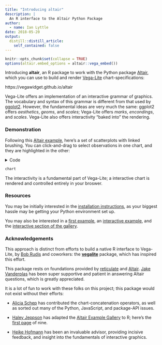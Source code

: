 ```yaml
---
title: "Introducing altair"
description: |
  An R interface to the Altair Python Package
author:
  - name: Ian Lyttle
date: 2018-05-20
output:
  distill::distill_article:
    self_contained: false
---
```



```r
knitr::opts_chunk$set(collapse = TRUE)
options(altair.embed_options = altair::vega_embed())
```

Introducing **altair**, an R package to work with the Python package [Altair](https://altair-viz.github.io/), which you can use to build and render [Vega-Lite](https://vega.github.io/vega-lite/) chart-specifications: 

https://vegawidget.github.io/altair 

Vega-Lite offers an implementation of an interactive grammar of graphics. The vocabulary and syntax of this grammar is different from that used by [ggplot2](http://ggplot2.tidyverse.org/). However, the fundamental ideas are very much the same: ggplot2 offers *aesthetics*, *geoms*, and *scales*; Vega-Lite offers *marks*, *encondings*, and *scales*. Vega-Lite also offers interactivity "baked into" the rendering.

### Demonstration

Following this [Altair example](https://altair-viz.github.io/user_guide/selections.html), here's a set of scatterplots with linked brushing. You can click-and-drag to select observations in one chart, and they are highlighted in the other:

<details>
<summary>Code</summary>
```r
library("altair")
vega_data <- import_vega_data()
brush <- alt$selection_interval()
chart_mpg <-
  alt$Chart()$
  mark_point()$
  encode(
    x = "Horsepower:Q",
    y = "Miles_per_Gallon:Q",
    color = alt$condition(brush, "Origin:N", alt$value("lightgray"))
  )$
  properties(selection = brush, width = 250, height = 250) 
chart_disp <- 
  chart_mpg$encode(
    x = "Displacement:Q"
  )
chart <- 
  (chart_mpg | chart_disp)$
  properties(
    data = r_to_py(vega_data$cars()),
    title = "Linked-Brush Scatterplot"
  )
```

```r
chart
```
</details>

```r
chart
```

The interactivity is a fundamental part of Vega-Lite; a interactive chart is rendered and controlled entirely in your broswer.


### Resources

You may be initially interested in the [installation instructions](https://vegawidget.github.io/altair/articles/installation.html), as your biggest hassle may be getting your Python environment set up. 

You may also be interested in a [first example](https://vegawidget.github.io/altair/articles/first-example.html), an [interactive example](https://vegawidget.github.io/altair/articles/interactive.html), and the [interactive section of the gallery](https://vegawidget.github.io/altair/articles/example-gallery-08-interactive-charts.html). 

### Acknowledgements

This approach is distinct from efforts to build a native R interface to Vega-Lite, by [Bob Rudis](https://github.com/hrbrmstr/hrbrmstr) and coworkers: the [**vegalite**](https://github.com/hrbrmstr/vegalite) package, which has inspired this effort.

This package rests on foundations provided by [reticulate](https://rstudio.github.io/reticulate/) and [Altair](https://altair-viz.github.io/). [Jake Vanderplas](https://github.com/jakevdp) has been super supportive and patient in answering Altair questions, which is greatly appreciated.  

It is a lot of fun to work with these folks on this project; this package would not exist without their efforts:

 - [Alicia Schep](https://github.com/AliciaSchep) has contributed the chart-concatenation operators, as well as sorted out many of the Python, JavaScript, and package-API issues.

 - [Haley Jeppson](https://github.com/haleyjeppson) has adapted the [Altair Example Gallery](https://altair-viz.github.io/gallery/index.html#) to R; here's the [first page](https://vegawidget.github.io/altair/articles/example-gallery-01-simple.html) of nine.

 - [Heike Hofmann](https://github.com/heike) has been an invaluable advisor, providing incisive feedback, and insight into the fundamentals of interactive graphics.


